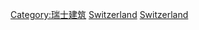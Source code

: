 {{Commons cat|Dams in Switzerland}}

[[Category:瑞士建筑|Category:瑞士建筑]]
[[Category:歐洲各國水壩|Switzerland]]
[[Category:各國水壩|Switzerland]]